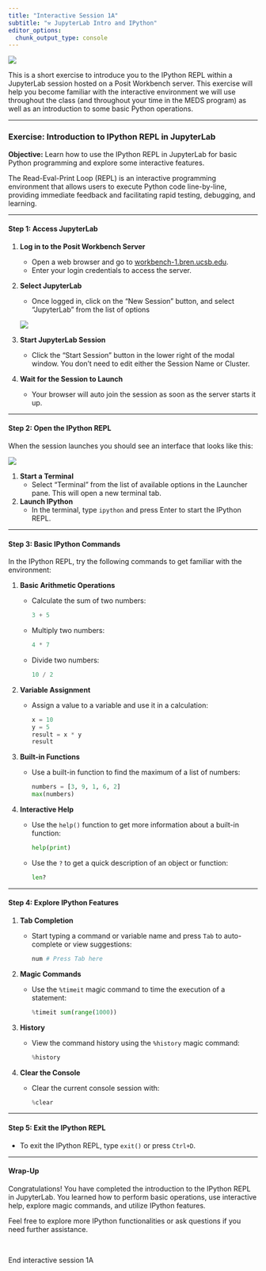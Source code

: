 ```yaml
---
title: "Interactive Session 1A"
subtitle: "⚒️ JupyterLab Intro and IPython"
editor_options: 
  chunk_output_type: console
---
```


![](images/IPython.png)

This is a short exercise to introduce you to the IPython REPL within a JupyterLab session hosted on a Posit Workbench server. This exercise will help you become familiar with the interactive environment we will use throughout the class (and throughout your time in the MEDS program) as well as an introduction to some basic Python operations.

---

### Exercise: Introduction to IPython REPL in JupyterLab

**Objective:** Learn how to use the IPython REPL in JupyterLab for basic Python programming and explore some interactive features.

::: {.callout-note}
The Read-Eval-Print Loop (REPL) is an interactive programming environment that allows users to execute Python code line-by-line, providing immediate feedback and facilitating rapid testing, debugging, and learning.
:::

---

#### Step 1: Access JupyterLab

1. **Log in to the Posit Workbench Server**
   - Open a web browser and go to [workbench-1.bren.ucsb.edu](https://workbench-1.bren.ucsb.edu).
   - Enter your login credentials to access the server.

2. **Select JupyterLab**
   - Once logged in, click on the "New Session" button, and select "JupyterLab" from the list of options
   
   ![](images/JupyterLab_launch.png)

3. **Start JupyterLab Session** 
    - Click the "Start Session" button in the lower right of the modal window. You don't need to edit either the Session Name or Cluster.

4. **Wait for the Session to Launch**
    - Your browser will auto join the session as soon as the server starts it up.

---

#### Step 2: Open the IPython REPL

When the session launches you should see an interface that looks like this:

![](images/JupyterLab_launcher.png)

1. **Start a Terminal**
   - Select "Terminal" from the list of available options in the Launcher pane. This will open a new terminal tab.

2. **Launch IPython**
   - In the terminal, type `ipython` and press Enter to start the IPython REPL.

---

#### Step 3: Basic IPython Commands

In the IPython REPL, try the following commands to get familiar with the environment:

1. **Basic Arithmetic Operations**
   - Calculate the sum of two numbers:
     ```python
     3 + 5
     ```
   - Multiply two numbers:
     ```python
     4 * 7
     ```
   - Divide two numbers:
     ```python
     10 / 2
     ```

2. **Variable Assignment**
   - Assign a value to a variable and use it in a calculation:
     ```python
     x = 10
     y = 5
     result = x * y
     result
     ```

3. **Built-in Functions**
   - Use a built-in function to find the maximum of a list of numbers:
     ```python
     numbers = [3, 9, 1, 6, 2]
     max(numbers)
     ```

4. **Interactive Help**
   - Use the `help()` function to get more information about a built-in function:
     ```python
     help(print)
     ```
   - Use the `?` to get a quick description of an object or function:
     ```python
     len?
     ```

---

#### Step 4: Explore IPython Features

1. **Tab Completion**
   - Start typing a command or variable name and press `Tab` to auto-complete or view suggestions:
     ```python
     num # Press Tab here
     ```

2. **Magic Commands**
   - Use the `%timeit` magic command to time the execution of a statement:
     ```python
     %timeit sum(range(1000))
     ```

3. **History**
   - View the command history using the `%history` magic command:
     ```python
     %history
     ```

4. **Clear the Console**
   - Clear the current console session with:
     ```python
     %clear
     ```

---

#### Step 5: Exit the IPython REPL

- To exit the IPython REPL, type `exit()` or press `Ctrl+D`.

---

#### Wrap-Up

Congratulations! You have completed the introduction to the IPython REPL in JupyterLab. You learned how to perform basic operations, use interactive help, explore magic commands, and utilize IPython features.

Feel free to explore more IPython functionalities or ask questions if you need further assistance.

<br>

::: {.center-text .body-text-xl .teal-text}
End interactive session 1A
:::